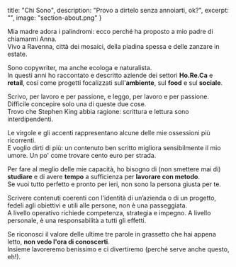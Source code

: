   title: "Chi Sono",
  description: "Provo a dirtelo senza annoiarti, ok?",
  excerpt: "",
  image: "section-about.png"
}

Mia madre adora i palindromi: ecco perché ha proposto a mio padre di chiamarmi Anna.<br/>
Vivo a Ravenna, città dei mosaici, della piadina spessa e delle zanzare in estate.

Sono copywriter, ma anche ecologa e naturalista.<br/>
In questi anni ho raccontato e descritto aziende dei settori **Ho.Re.Ca** e **retail**, così come progetti focalizzati sull'**ambiente**, sul **food** e sul **sociale**.

Scrivo, per lavoro e per passione, e leggo, per lavoro e per passione. Difficile concepire solo una di queste due cose.<br/>
Trovo che Stephen King abbia ragione: scrittura e lettura sono interdipendenti.

Le virgole e gli accenti rappresentano alcune delle mie ossessioni più ricorrenti.<br/>
E voglio dirti di più: un contenuto ben scritto migliora sensibilmente il mio umore. Un po' come trovare cento euro per strada.

Per fare al meglio delle mie capacità, ho bisogno di (non smettere mai di) **studiare** e di avere **tempo** a sufficienza per **lavorare con metodo**.<br/>
Se vuoi tutto perfetto e pronto per ieri, non sono la persona giusta per te.<br/>

Scrivere contenuti coerenti con l'identità di un’azienda o di un progetto, fedeli agli obiettivi e utili alle persone, non è una passeggiata.<br/>
A livello operativo richiede competenza, strategia e impegno. A livello personale, è una responsabilità a tutti gli effetti.

Se riconosci il valore delle ultime tre parole in grassetto che hai appena letto, **non vedo l'ora di conoscerti**.<br/>
Insieme lavoreremo benissimo e ci divertiremo (perché serve anche questo, eh!).
